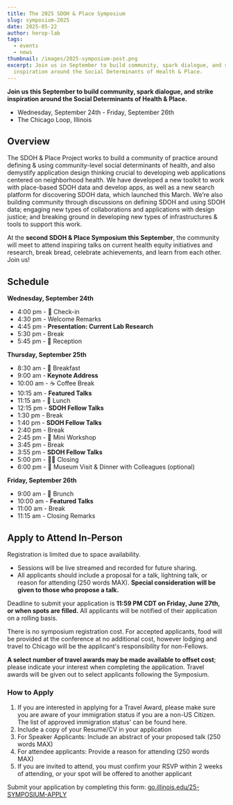 ```yaml
---
title: The 2025 SDOH & Place Symposium
slug: symposium-2025
date: 2025-05-22
author: herop-lab
tags:
  - events
  - news
thumbnail: /images/2025-symposium-post.png
excerpt: Join us in September to build community, spark dialogue, and strike
  inspiration around the Social Determinants of Health & Place.
---
```

**Join us this September to build community, spark dialogue, and strike inspiration around the Social Determinants of Health & Place.**

* Wednesday, September 24th - Friday, September 26th
* The Chicago Loop, Illinois

## Overview

The SDOH & Place Project works to build a community of practice around defining & using community-level social determinants of health, and also demystify application design thinking crucial to developing web applications centered on neighborhood health. We have developed a new toolkit to work with place-based SDOH data and develop apps, as well as a new search platform for discovering SDOH data, which launched this March. We’re also building community through discussions on defining SDOH and using SDOH data; engaging new types of collaborations and applications with design justice; and breaking ground in developing new types of infrastructures & tools to support this work.

At the **second SDOH & Place Symposium this September**, the community will meet to attend inspiring talks on current health equity initiatives and research, break bread, celebrate achievements, and learn from each other. Join us! 

## Schedule

**Wednesday, September 24th**

* 4:00 pm - 🏁 Check-in
* 4:30 pm - Welcome Remarks
* 4:45 pm - **Presentation: Current Lab Research** 
* 5:30 pm - Break
* 5:45 pm - 🎉 Reception

**Thursday, September 25th**

* 8:30 am -  🥐 Breakfast
* 9:00 am - **Keynote Address**
* 10:00 am - ☕ Coffee Break
* 10:15 am - **Featured Talks**
* 11:15 am - 🥗 Lunch
* 12:15 pm -  **SDOH Fellow Talks**
* 1:30 pm - Break
* 1:40 pm - **SDOH Fellow Talks**
* 2:40 pm - Break
* 2:45 pm - 📝 Mini Workshop
* 3:45 pm - Break
* 3:55 pm - **SDOH Fellow Talks**
* 5:00 pm - 👋🏽 Closing
* 6:00 pm - 🍱 Museum Visit & Dinner with Colleagues (optional)

**Friday, September 26th**  

* 9:00 am - 🥐 Brunch
* 10:00 am - **Featured Talks**
* 11:00 am - Break
* 11:15 am - Closing Remarks

## Apply to Attend In-Person

Registration is limited due to space availability.

* Sessions will be live streamed and recorded for future sharing.
* All applicants should include a proposal for a talk, lightning talk, or reason for attending (250 words MAX). **Special consideration will be given to those who propose a talk.** 

Deadline to submit your application is **11:59 PM CDT on Friday, June 27th, or when spots are filled.** All applicants will be notified of their application on a rolling basis. 

There is no symposium registration cost. For accepted applicants, food will be provided at the conference at no additional cost, however lodging and travel to Chicago will be the applicant's responsibility for non-Fellows. 

**A select number of travel awards may be made available to offset cost**; please indicate your interest when completing the application. Travel awards will be given out to select applicants following the Symposium. 

### How to Apply

1. If you are interested in applying for a Travel Award, please make sure you are aware of your immigration status if you are a non-US Citizen. The list of approved immigration status' can be found here. 
2. Include a copy of your Resume/CV in your application 
3. For Speaker Applicants: Include an abstract of your proposed talk (250 words MAX)
4. For attendee applicants: Provide a reason for attending (250 words MAX)
5. If you are invited to attend, you must confirm your RSVP within 2 weeks of attending, or your spot will be offered to another applicant 

Submit your application by completing this form: [go.illinois.edu/25-SYMPOSIUM-APPLY](https://go.illinois.edu/25-SYMPOSIUM-APPLY)

[](<>)
